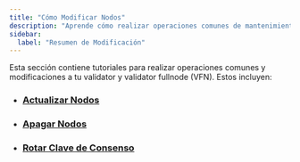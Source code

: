 ```yaml
---
title: "Cómo Modificar Nodos"
description: "Aprende cómo realizar operaciones comunes de mantenimiento en tu validator y validator fullnode (VFN) incluyendo actualizaciones, apagados, y rotación de claves."
sidebar:
  label: "Resumen de Modificación"
---
```


Esta sección contiene tutoriales para realizar operaciones comunes y modificaciones a tu validator y
validator fullnode (VFN). Estos incluyen:

- ### [Actualizar Nodos](/network/nodes/validator-node/modify-nodes/update-validator-node)
- ### [Apagar Nodos](/network/nodes/validator-node/modify-nodes/shutting-down-nodes)
- ### [Rotar Clave de Consenso](/network/nodes/validator-node/modify-nodes/rotate-consensus-key)
